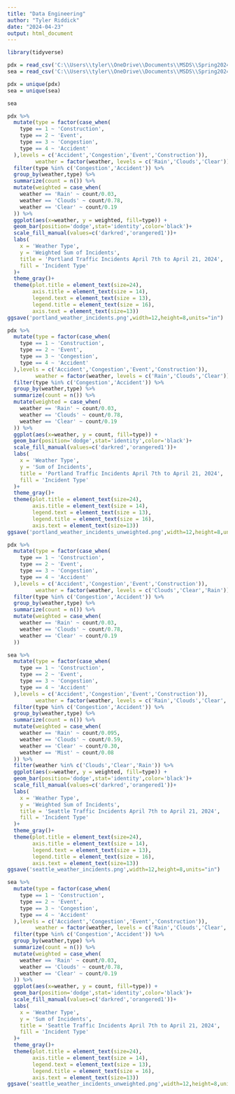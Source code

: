 ---
title: "Data Engineering"
author: "Tyler Riddick"
date: "2024-04-23"
output: html_document
---

```{r setup, include=FALSE}
library(tidyverse)
```

```{r}
pdx = read_csv('C:\\Users\\tyler\\OneDrive\\Documents\\MSDS\\Spring2024\\DataEng\\portland_joined.csv')
sea = read_csv('C:\\Users\\tyler\\OneDrive\\Documents\\MSDS\\Spring2024\\DataEng\\seattle_joined.csv')
```

```{r}
pdx = unique(pdx)
sea = unique(sea)
```

```{r}
sea
```

```{r}
pdx %>%
  mutate(type = factor(case_when(
    type == 1 ~ 'Construction',
    type == 2 ~ 'Event',
    type == 3 ~ 'Congestion',
    type == 4 ~ 'Accident'
  ),levels = c('Accident','Congestion','Event','Construction')),
         weather = factor(weather, levels = c('Rain','Clouds','Clear'))) %>%
  filter(type %in% c('Congestion','Accident')) %>%
  group_by(weather,type) %>%
  summarize(count = n()) %>%
  mutate(weighted = case_when(
    weather == 'Rain' ~ count/0.03,
    weather == 'Clouds' ~ count/0.78,
    weather == 'Clear' ~ count/0.19
  )) %>%
  ggplot(aes(x=weather, y = weighted, fill=type)) +
  geom_bar(position='dodge',stat='identity',color='black')+
  scale_fill_manual(values=c('darkred','orangered1'))+
  labs(
    x = 'Weather Type',
    y = 'Weighted Sum of Incidents',
    title = 'Portland Traffic Incidents April 7th to April 21, 2024',
    fill = 'Incident Type'
  )+
  theme_gray()+
  theme(plot.title = element_text(size=24),
        axis.title = element_text(size = 14),
        legend.text = element_text(size = 13),
        legend.title = element_text(size = 16),
        axis.text = element_text(size=13))
ggsave('portland_weather_incidents.png',width=12,height=8,units="in")
```

```{r}
pdx %>%
  mutate(type = factor(case_when(
    type == 1 ~ 'Construction',
    type == 2 ~ 'Event',
    type == 3 ~ 'Congestion',
    type == 4 ~ 'Accident'
  ),levels = c('Accident','Congestion','Event','Construction')),
         weather = factor(weather, levels = c('Rain','Clouds','Clear'))) %>%
  filter(type %in% c('Congestion','Accident')) %>%
  group_by(weather,type) %>%
  summarize(count = n()) %>%
  mutate(weighted = case_when(
    weather == 'Rain' ~ count/0.03,
    weather == 'Clouds' ~ count/0.78,
    weather == 'Clear' ~ count/0.19
  )) %>%
  ggplot(aes(x=weather, y = count, fill=type)) +
  geom_bar(position='dodge',stat='identity',color='black')+
  scale_fill_manual(values=c('darkred','orangered1'))+
  labs(
    x = 'Weather Type',
    y = 'Sum of Incidents',
    title = 'Portland Traffic Incidents April 7th to April 21, 2024',
    fill = 'Incident Type'
  )+
  theme_gray()+
  theme(plot.title = element_text(size=24),
        axis.title = element_text(size = 14),
        legend.text = element_text(size = 13),
        legend.title = element_text(size = 16),
        axis.text = element_text(size=13))
ggsave('portland_weather_incidents_unweighted.png',width=12,height=8,units="in")
```

```{r}
pdx %>%
  mutate(type = factor(case_when(
    type == 1 ~ 'Construction',
    type == 2 ~ 'Event',
    type == 3 ~ 'Congestion',
    type == 4 ~ 'Accident'
  ),levels = c('Accident','Congestion','Event','Construction')),
         weather = factor(weather, levels = c('Clouds','Clear','Rain'))) %>%
  filter(type %in% c('Congestion','Accident')) %>%
  group_by(weather,type) %>%
  summarize(count = n()) %>%
  mutate(weighted = case_when(
    weather == 'Rain' ~ count/0.03,
    weather == 'Clouds' ~ count/0.78,
    weather == 'Clear' ~ count/0.19
  ))
```
```{r}
sea %>%
  mutate(type = factor(case_when(
    type == 1 ~ 'Construction',
    type == 2 ~ 'Event',
    type == 3 ~ 'Congestion',
    type == 4 ~ 'Accident'
  ),levels = c('Accident','Congestion','Event','Construction')),
         weather = factor(weather, levels = c('Rain','Clouds','Clear','Mist'))) %>%
  filter(type %in% c('Congestion','Accident')) %>%
  group_by(weather,type) %>%
  summarize(count = n()) %>%
  mutate(weighted = case_when(
    weather == 'Rain' ~ count/0.095,
    weather == 'Clouds' ~ count/0.59,
    weather == 'Clear' ~ count/0.30,
    weather == 'Mist' ~ count/0.08
  )) %>%
  filter(weather %in% c('Clouds','Clear','Rain')) %>%
  ggplot(aes(x=weather, y = weighted, fill=type)) +
  geom_bar(position='dodge',stat='identity',color='black')+
  scale_fill_manual(values=c('darkred','orangered1'))+
  labs(
    x = 'Weather Type',
    y = 'Weighted Sum of Incidents',
    title = 'Seattle Traffic Incidents April 7th to April 21, 2024',
    fill = 'Incident Type'
  )+
  theme_gray()+
  theme(plot.title = element_text(size=24),
        axis.title = element_text(size = 14),
        legend.text = element_text(size = 13),
        legend.title = element_text(size = 16),
        axis.text = element_text(size=13))
ggsave('seattle_weather_incidents.png',width=12,height=8,units="in")
```

```{r}
sea %>%
  mutate(type = factor(case_when(
    type == 1 ~ 'Construction',
    type == 2 ~ 'Event',
    type == 3 ~ 'Congestion',
    type == 4 ~ 'Accident'
  ),levels = c('Accident','Congestion','Event','Construction')),
         weather = factor(weather, levels = c('Rain','Clouds','Clear','Mist'))) %>%
  filter(type %in% c('Congestion','Accident')) %>%
  group_by(weather,type) %>%
  summarize(count = n()) %>%
  mutate(weighted = case_when(
    weather == 'Rain' ~ count/0.03,
    weather == 'Clouds' ~ count/0.78,
    weather == 'Clear' ~ count/0.19
  )) %>%
  ggplot(aes(x=weather, y = count, fill=type)) +
  geom_bar(position='dodge',stat='identity',color='black')+
  scale_fill_manual(values=c('darkred','orangered1'))+
  labs(
    x = 'Weather Type',
    y = 'Sum of Incidents',
    title = 'Seattle Traffic Incidents April 7th to April 21, 2024',
    fill = 'Incident Type'
  )+
  theme_gray()+
  theme(plot.title = element_text(size=24),
        axis.title = element_text(size = 14),
        legend.text = element_text(size = 13),
        legend.title = element_text(size = 16),
        axis.text = element_text(size=13))
ggsave('seattle_weather_incidents_unweighted.png',width=12,height=8,units="in")
```















